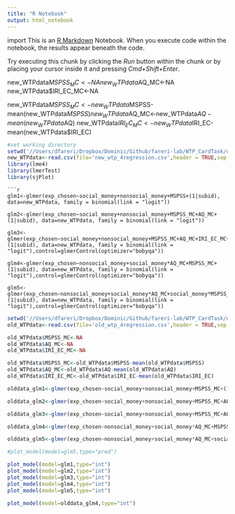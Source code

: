 ```yaml
---
title: "R Notebook"
output: html_notebook
---
```

import 
This is an [R Markdown](http://rmarkdown.rstudio.com) Notebook. When you execute code within the notebook, the results appear beneath the code. 

Try executing this chunk by clicking the *Run* button within the chunk or by placing your cursor inside it and pressing *Cmd+Shift+Enter*. 

new_WTPdata$MSPSS_MC<-NA
new_WTPdata$AQ_MC<-NA
new_WTPdata$IRI_EC_MC<-NA

new_WTPdata$MSPSS_MC<-new_WTPdata$MSPSS-mean(new_WTPdata$MSPSS)
new_WTPdata$AQ_MC<-new_WTPdata$AQ-mean(new_WTPdata$AQ)
new_WTPdata$IRI_EC_MC<-new_WTPdata$IRI_EC-mean(new_WTPdata$IRI_EC)
```r
#set working directory
setwd('//Users/dfareri/Dropbox/Dominic/Github/fareri-lab/WTP_CardTask/data/')
new_WTPdata<-read.csv(file='new_wtp_4regression.csv',header = TRUE,sep = ',')
library(lme4)
library(lmerTest)
library(sjPlot)
```
```
```r
glm1<-glmer(exp_chosen~social_money+nonsocial_money+MSPSS+(1|subid), data=new_WTPdata, family = binomial(link = "logit"))

glm2<-glmer(exp_chosen~social_money+nonsocial_money+MSPSS_MC+AQ_MC+(1|subid), data=new_WTPdata, family = binomial(link = "logit"))

glm3<-glmer(exp_chosen~social_money+nonsocial_money+MSPSS_MC+AQ_MC+IRI_EC_MC+(1|subid), data=new_WTPdata, family = binomial(link = "logit"),control=glmerControl(optimizer="bobyqa"))

glm4<-glmer(exp_chosen~nonsocial_money+social_money*AQ_MC+MSPSS_MC+(1|subid), data=new_WTPdata, family = binomial(link = "logit"),control=glmerControl(optimizer="bobyqa"))

glm5<-glmer(exp_chosen~nonsocial_money+social_money*AQ_MC+social_money*MSPSS_MC+(1|subid), data=new_WTPdata, family = binomial(link = "logit"),control=glmerControl(optimizer="bobyqa"))
```

```r
setwd('//Users/dfareri/Dropbox/Dominic/Github/fareri-lab/WTP_CardTask/data/')
old_WTPdata<-read.csv(file='old_wtp_4regression.csv',header = TRUE,sep = ',')
```


```r

old_WTPdata$MSPSS_MC<-NA
old_WTPdata$AQ_MC<-NA
old_WTPdata$IRI_EC_MC<-NA

old_WTPdata$MSPSS_MC<-old_WTPdata$MSPSS-mean(old_WTPdata$MSPSS)
old_WTPdata$AQ_MC<-old_WTPdata$AQ-mean(old_WTPdata$AQ)
old_WTPdata$IRI_EC_MC<-old_WTPdata$IRI_EC-mean(old_WTPdata$IRI_EC)
```

```r
olddata_glm1<-glmer(exp_chosen~social_money+nonsocial_money+MSPSS_MC+(1|subid), data=old_WTPdata, family = binomial(link = "logit"))

olddata_glm2<-glmer(exp_chosen~social_money+nonsocial_money+MSPSS_MC+AQ_MC+(1|subid), data=old_WTPdata, family = binomial(link = "logit"))

olddata_glm3<-glmer(exp_chosen~social_money+nonsocial_money+MSPSS_MC+AQ_MC+IRI_EC_MC+(1|subid), data=old_WTPdata, family = binomial(link = "logit"),control=glmerControl(optimizer="bobyqa"))

olddata_glm4<-glmer(exp_chosen~nonsocial_money+social_money*AQ_MC+MSPSS_MC+(1|subid), data=old_WTPdata, family = binomial(link = "logit"),control=glmerControl(optimizer="bobyqa"))

olddata_glm5<-glmer(exp_chosen~nonsocial_money+social_money*AQ_MC+social_money*MSPSS_MC+(1|subid), data=old_WTPdata, family = binomial(link = "logit"),control=glmerControl(optimizer="bobyqa"))
```

```r
#plot_model(model=glm5,type="pred")

plot_model(model=glm1,type="int")
plot_model(model=glm2,type="int")
plot_model(model=glm3,type="int")
plot_model(model=glm4,type="int")
plot_model(model=glm5,type="int")

plot_model(model=olddata_glm4,type="int")
```

